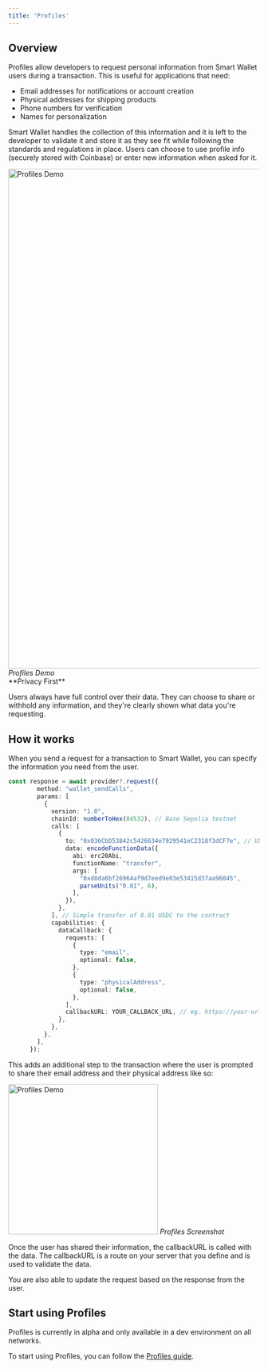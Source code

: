 ```yaml
---
title: 'Profiles'
---
```


## Overview

Profiles allow developers to request personal information from Smart Wallet users during a transaction. This is useful for applications that need:

- Email addresses for notifications or account creation
- Physical addresses for shipping products
- Phone numbers for verification
- Names for personalization

Smart Wallet handles the collection of this information and it is left to the developer
to validate it and store it as they see fit while following the standards and regulations in place.
Users can choose to use profile info (securely stored with Coinbase) or enter new information when asked for it.

<div style={{ display: 'flex', flexDirection: 'column', alignItems: 'center' }}>
  <img
    alt="Profiles Demo"
    src="https://i.imgur.com/rC674pl.gif"
    width="1000"
    loading="lazy"
    style={{ borderRadius: "16px" }}
  />
  <em>Profiles Demo</em>
</div>

<Info>
**Privacy First**

Users always have full control over their data. They can choose to share or withhold any information, and they're clearly shown what data you're requesting.

</Info>

## How it works

When you send a request for a transaction to Smart Wallet,
you can specify the information you need from the user.

```ts
const response = await provider?.request({
        method: "wallet_sendCalls",
        params: [
          {
            version: "1.0",
            chainId: numberToHex(84532), // Base Sepolia testnet
            calls: [
              {
                to: "0x036CbD53842c5426634e7929541eC2318f3dCF7e", // USDC contract address on Base Sepolia
                data: encodeFunctionData({
                  abi: erc20Abi,
                  functionName: "transfer",
                  args: [
                    "0xd8da6bf26964af9d7eed9e03e53415d37aa96045",
                    parseUnits("0.01", 6),
                  ],
                }),
              },
            ], // Simple transfer of 0.01 USDC to the contract
            capabilities: {
              dataCallback: {
                requests: [
                  {
                    type: "email",
                    optional: false,
                  },
                  {
                    type: "physicalAddress",
                    optional: false,
                  },
                ],
                callbackURL: YOUR_CALLBACK_URL, // eg. https://your-url.com/api/data-validation
              },
            },
          },
        ],
      });
```

This adds an additional step to the transaction where the user is prompted to share their email address and their physical address like so:

<div style={{ display: 'flex', flexDirection: 'column', alignItems: 'center' }}>
  <img
    alt="Profiles Demo"
    src="/images/smart-wallet/ProfilesScreenshot.png"
    width="300"
    loading="lazy"
  />
  <em>Profiles Screenshot</em>
</div>

Once the user has shared their information, the callbackURL is called with the data.
The callbackURL is a route on your server that you define and is used to validate the data.

You are also able to update the request based on the response from the user.

## Start using Profiles

Profiles is currently in alpha and only available in a dev environment on all networks.

To start using Profiles, you can follow the [Profiles guide](/smart-wallet/guides/profiles).
